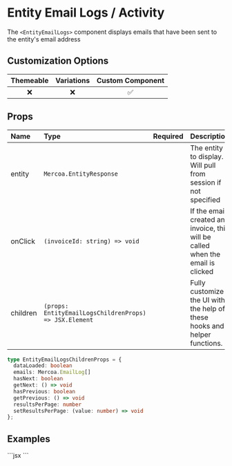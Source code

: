 
# Entity Email Logs / Activity

The `<EntityEmailLogs>` component displays emails that have been sent to the entity's email address

## Customization Options

| Themeable | Variations | Custom Component |
| :-------: | :--------: | :--------------: |
|    ❌     |     ❌     |        ✅        |

## Props

| Name                | Type                                                  | Required | Description                                                                    |
| :-------------------| :-----------------------------------------------------| :--------| :------------------------------------------------------------------------------|
| entity              | `Mercoa.EntityResponse`                               |          | The entity to display. Will pull from session if not specified                 |
| onClick             | `(invoiceId: string) => void`                         |          | If the email created an invoice, this will be called when the email is clicked |
| children            | `(props: EntityEmailLogsChildrenProps) => JSX.Element`|          | Fully customize the UI with the help of these hooks and helper functions.      |


```ts
type EntityEmailLogsChildrenProps = {
  dataLoaded: boolean
  emails: Mercoa.EmailLog[]
  hasNext: boolean
  getNext: () => void
  hasPrevious: boolean
  getPrevious: () => void
  resultsPerPage: number
  setResultsPerPage: (value: number) => void
};
```


## Examples

<ComponentContainer>
  <EntityEmailLogs entity={payerEntity} />
  ```jsx
<EntityEmailLogs entity={payerEntity} />
  ```
</ComponentContainer>